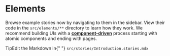 
<Meta title="Elements/Inputs/Readme" />

# Elements

Browse example stories now by navigating to them in the sidebar.
View their code in the `src/elements/**` directory to learn how they work.
We recommend building UIs with a [**component-driven**](https://componentdriven.org) process starting with atomic components and ending with pages.

<div className="tip-wrapper">
  <span className="tip">Tip</span>Edit the Markdown in{" "}
  <code>src/stories/Introduction.stories.mdx</code>
</div>
